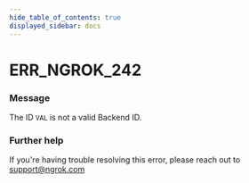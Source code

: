 ```yaml
---
hide_table_of_contents: true
displayed_sidebar: docs
---
```



# ERR_NGROK_242

### Message

The ID `VAL` is not a valid Backend ID.

<ErrorDetails error="err_ngrok_242" />

### Further help

If you're having trouble resolving this error, please reach out to [support@ngrok.com](mailto:support@ngrok.com?subject=Help%20with%20ERR_NGROK_242)

